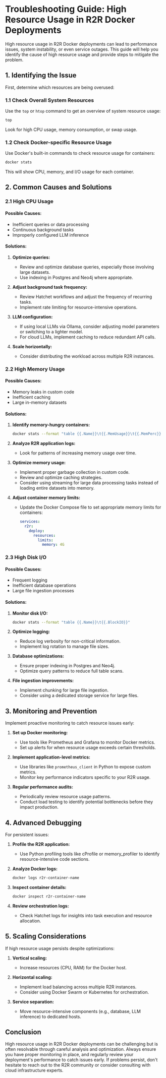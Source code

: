 # Troubleshooting Guide: High Resource Usage in R2R Docker Deployments

High resource usage in R2R Docker deployments can lead to performance issues, system instability, or even service outages. This guide will help you identify the cause of high resource usage and provide steps to mitigate the problem.

## 1. Identifying the Issue

First, determine which resources are being overused:

### 1.1 Check Overall System Resources

Use the `top` or `htop` command to get an overview of system resource usage:

```bash
top
```

Look for high CPU usage, memory consumption, or swap usage.

### 1.2 Check Docker-specific Resource Usage

Use Docker's built-in commands to check resource usage for containers:

```bash
docker stats
```

This will show CPU, memory, and I/O usage for each container.

## 2. Common Causes and Solutions

### 2.1 High CPU Usage

#### Possible Causes:
- Inefficient queries or data processing
- Continuous background tasks
- Improperly configured LLM inference

#### Solutions:
1. **Optimize queries:**
   - Review and optimize database queries, especially those involving large datasets.
   - Use indexing in Postgres and Neo4j where appropriate.

2. **Adjust background task frequency:**
   - Review Hatchet workflows and adjust the frequency of recurring tasks.
   - Implement rate limiting for resource-intensive operations.

3. **LLM configuration:**
   - If using local LLMs via Ollama, consider adjusting model parameters or switching to a lighter model.
   - For cloud LLMs, implement caching to reduce redundant API calls.

4. **Scale horizontally:**
   - Consider distributing the workload across multiple R2R instances.

### 2.2 High Memory Usage

#### Possible Causes:
- Memory leaks in custom code
- Inefficient caching
- Large in-memory datasets

#### Solutions:
1. **Identify memory-hungry containers:**
   ```bash
   docker stats --format "table {{.Name}}\t{{.MemUsage}}\t{{.MemPerc}}"
   ```

2. **Analyze R2R application logs:**
   - Look for patterns of increasing memory usage over time.

3. **Optimize memory usage:**
   - Implement proper garbage collection in custom code.
   - Review and optimize caching strategies.
   - Consider using streaming for large data processing tasks instead of loading entire datasets into memory.

4. **Adjust container memory limits:**
   - Update the Docker Compose file to set appropriate memory limits for containers:
     ```yaml
     services:
       r2r:
         deploy:
           resources:
             limits:
               memory: 4G
     ```

### 2.3 High Disk I/O

#### Possible Causes:
- Frequent logging
- Inefficient database operations
- Large file ingestion processes

#### Solutions:
1. **Monitor disk I/O:**
   ```bash
   docker stats --format "table {{.Name}}\t{{.BlockIO}}"
   ```

2. **Optimize logging:**
   - Reduce log verbosity for non-critical information.
   - Implement log rotation to manage file sizes.

3. **Database optimizations:**
   - Ensure proper indexing in Postgres and Neo4j.
   - Optimize query patterns to reduce full table scans.

4. **File ingestion improvements:**
   - Implement chunking for large file ingestion.
   - Consider using a dedicated storage service for large files.

## 3. Monitoring and Prevention

Implement proactive monitoring to catch resource issues early:

1. **Set up Docker monitoring:**
   - Use tools like Prometheus and Grafana to monitor Docker metrics.
   - Set up alerts for when resource usage exceeds certain thresholds.

2. **Implement application-level metrics:**
   - Use libraries like `prometheus_client` in Python to expose custom metrics.
   - Monitor key performance indicators specific to your R2R usage.

3. **Regular performance audits:**
   - Periodically review resource usage patterns.
   - Conduct load testing to identify potential bottlenecks before they impact production.

## 4. Advanced Debugging

For persistent issues:

1. **Profile the R2R application:**
   - Use Python profiling tools like cProfile or memory_profiler to identify resource-intensive code sections.

2. **Analyze Docker logs:**
   ```bash
   docker logs r2r-container-name
   ```

3. **Inspect container details:**
   ```bash
   docker inspect r2r-container-name
   ```

4. **Review orchestration logs:**
   - Check Hatchet logs for insights into task execution and resource allocation.

## 5. Scaling Considerations

If high resource usage persists despite optimizations:

1. **Vertical scaling:**
   - Increase resources (CPU, RAM) for the Docker host.

2. **Horizontal scaling:**
   - Implement load balancing across multiple R2R instances.
   - Consider using Docker Swarm or Kubernetes for orchestration.

3. **Service separation:**
   - Move resource-intensive components (e.g., database, LLM inference) to dedicated hosts.

## Conclusion

High resource usage in R2R Docker deployments can be challenging but is often resolvable through careful analysis and optimization. Always ensure you have proper monitoring in place, and regularly review your deployment's performance to catch issues early. If problems persist, don't hesitate to reach out to the R2R community or consider consulting with cloud infrastructure experts.

